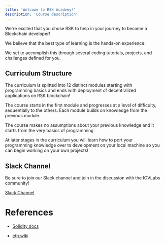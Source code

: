 ```yaml
---
title: 'Welcome to RSK Academy!'
description: 'Course description'
---
```


We're excited that you chose RSK to help in your journey to become a Blockchain developer!

We believe that the best type of learning is the hands-on experience.

We set to accomplish this through several coding tutorials, projects, and challenges defined for you.

## Curriculum Structure

The curriculum is splitted into
12
distinct modules starting with programming basics and ends with deployment of decentralized applications on RSK blockchain!

The course starts in the first module and progresses at a level of difficulty, sequentially to the others. 
Each module builds on knowledge from the previous module.

The course makes no assumptions about your previous knowledge and it starts from the very basics of programming.

At later stages in the curriculum you will learn how to port your programming knowledge over to development on your local machine so you can begin working on your own projects!

## Slack Channel

Be sure to join our Slack channel and join in the discussion with the IOVLabs community!

[Slack Channel](https://join.slack.com/t/open-rsk-dev/shared_invite/zt-kk3yfuc6-qn~DrpMLvADkAUu1pbAcZA)

# References

- [Solidity docs](https://docs.soliditylang.org/)

- [eth.wiki](https://eth.wiki/)
